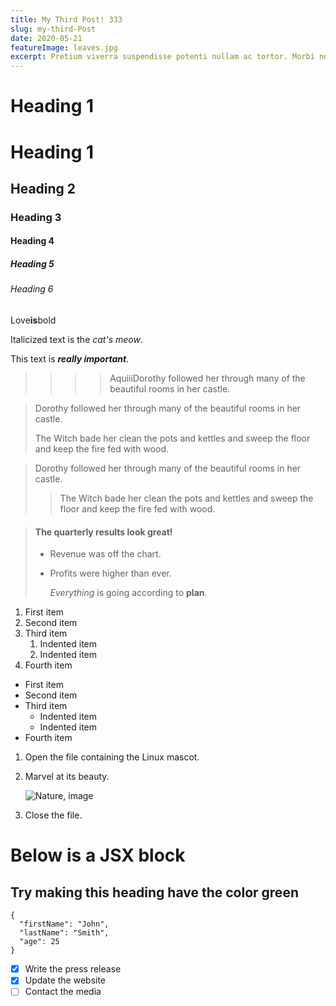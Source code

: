 ```yaml
---
title: My Third Post! 333
slug: my-third-Post
date: 2020-05-21
featureImage: leaves.jpg
excerpt: Pretium viverra suspendisse potenti nullam ac tortor. Morbi non arcu risus quis. Pretium viverra suspendisse potenti nullam. Arcu risus quis varius quam quisque id diam vel quam. Viverra ipsum nunc aliquet bibendum enim facilisis. Mi eget mauris pharetra et ultrices neque. Amet consectetur adipiscing elit pellentesque habitant morbi. Non quam lacus suspendisse faucibus interdum posuere lorem ipsum dolor. Ac tincidunt vitae semper quis. Fermentum leo vel orci porta non pulvinar.
---
```


# Heading 1

# Heading 1

## Heading 2

### Heading 3

#### Heading 4

##### Heading 5

###### Heading 6

Love**is**bold

Italicized text is the _cat's meow_.

This text is **_really important_**.

> > > > AquiiiDorothy followed her through many of the beautiful rooms in her castle.

> Dorothy followed her through many of the beautiful rooms in her castle.
>
> The Witch bade her clean the pots and kettles and sweep the floor and keep the fire fed with wood.

> Dorothy followed her through many of the beautiful rooms in her castle.
>
> > The Witch bade her clean the pots and kettles and sweep the floor and keep the fire fed with wood.

> #### The quarterly results look great!
>
> - Revenue was off the chart.
> - Profits were higher than ever.
>
>   _Everything_ is going according to **plan**.

1. First item
2. Second item
3. Third item
   1. Indented item
   2. Indented item
4. Fourth item

- First item
- Second item
- Third item
  - Indented item
  - Indented item
- Fourth item

1.  Open the file containing the Linux mascot.
2.  Marvel at its beauty.

    ![Nature, image](leaves.jpg)

3.  Close the file.

# Below is a JSX block

<div style={{ padding: "10px 30px", backgroundColor: "tomato" }}>
  <h2>Try making this heading have the color green</h2>
</div>

```
{
  "firstName": "John",
  "lastName": "Smith",
  "age": 25
}
```

- [x] Write the press release
- [x] Update the website
- [ ] Contact the media
